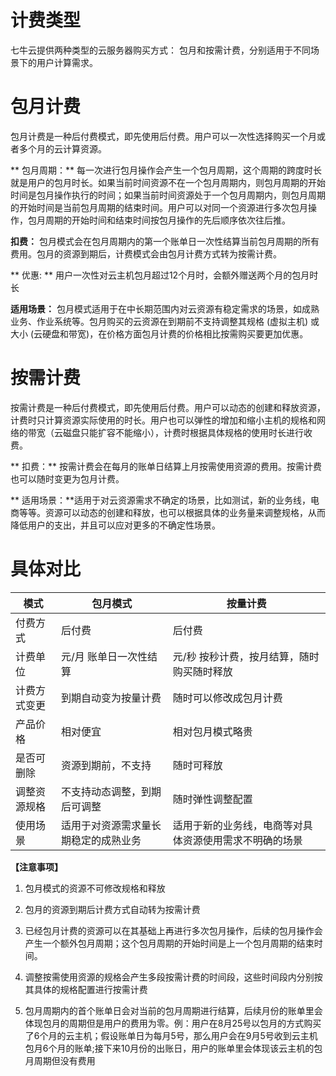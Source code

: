# 计费类型
七牛云提供两种类型的云服务器购买方式：
包月和按需计费，分别适用于不同场景下的用户计算需求。

# 包月计费
	
包月计费是一种后付费模式，即先使用后付费。用户可以一次性选择购买一个月或者多个月的云计算资源。

** 包月周期：** 每一次进行包月操作会产生一个包月周期，这个周期的跨度时长就是用户的包月时长。如果当前时间资源不在一个包月周期内，则包月周期的开始时间是包月操作执行的时间；如果当前时间资源处于一个包月周期内，则包月周期的开始时间是当前包月周期的结束时间。用户可以对同一个资源进行多次包月操作，包月周期的开始时间和结束时间按包月操作的先后顺序依次往后推。

**扣费：** 包月模式会在包月周期内的第一个账单日一次性结算当前包月周期的所有费用。包月的资源到期后，计费模式会由包月计费方式转为按需计费。

** 优惠: ** 用户一次性对云主机包月超过12个月时，会额外赠送两个月的包月时长

**适用场景：** 包月模式适用于在中长期范围内对云资源有稳定需求的场景，如成熟业务、作业系统等。包月购买的云资源在到期前不支持调整其规格 (虚拟主机) 或大小 (云硬盘和带宽)，在价格方面包月计费的价格相比按需购买要更加优惠。

# 按需计费

按需计费是一种后付费模式，即先使用后付费。用户可以动态的创建和释放资源，计费时只计算资源实际使用的时长。用户也可以弹性的增加和缩小主机的规格和网络的带宽（云磁盘只能扩容不能缩小），计费时根据具体规格的使用时长进行收费。

** 扣费：** 按需计费会在每月的账单日结算上月按需使用资源的费用。按需计费也可以随时变更为包月计费。

** 适用场景：**适用于对云资源需求不确定的场景，比如测试，新的业务线，电商等等。资源可以动态的创建和释放，也可以根据具体的业务量来调整规格，从而降低用户的支出，并且可以应对更多的不确定性场景。
    
# 具体对比

| **模式** | **包月模式** | **按量计费** |
| --- | --- | --- |
| 付费方式 | 后付费 | 后付费 |
| 计费单位 | 元/月  账单日一次性结算 | 元/秒  按秒计费，按月结算，随时购买随时释放 |
| 计费方式变更 | 到期自动变为按量计费 | 随时可以修改成包月计费 |
| 产品价格 | 相对便宜 | 相对包月模式略贵 |
| 是否可删除 | 资源到期前，不支持 | 随时可释放 |
| 调整资源规格 | 不支持动态调整，到期后可调整 | 随时弹性调整配置 |
| 使用场景 | 适用于对资源需求量长期稳定的成熟业务 | 适用于新的业务线，电商等对具体资源使用需求不明确的场景 |


**【注意事项】**

1. 包月模式的资源不可修改规格和释放

2. 包月的资源到期后计费方式自动转为按需计费

3. 已经包月计费的资源可以在其基础上再进行多次包月操作，后续的包月操作会产生一个额外包月周期；这个包月周期的开始时间是上一个包月周期的结束时间。

4. 调整按需使用资源的规格会产生多段按需计费的时间段，这些时间段内分别按其具体的规格配置进行按需计费

5. 包月周期内的首个账单日会对当前的包月周期进行结算，后续月份的账单里会体现包月的周期但是用户的费用为零。例：用户在8月25号以包月的方式购买了6个月的云主机；假设账单日为每月5号，那么用户会在9月5号收到云主机包月6个月的账单;接下来10月份的出账日，用户的账单里会体现该云主机的包月周期但没有费用
